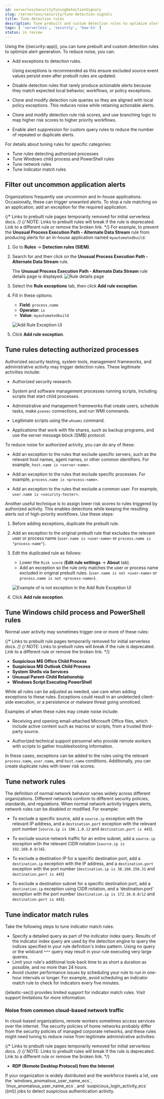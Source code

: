 ```yaml
---
id: serverlessSecurityTuningDetectionSignals
slug: /serverless/security/tune-detection-signals
title: Tune detection rules
description: Tune prebuilt and custom detection rules to optimize alert generation.
tags: [ 'serverless', 'security', 'how-to' ]
status: in review
---
```


<DocBadge template="technical preview" />
<div id="tuning-detection-signals"></div>

Using the ((security-app)), you can tune prebuilt and custom detection rules to optimize alert generation. To reduce noise, you can:

* Add <DocLink id="serverlessSecurityAddExceptions">exceptions</DocLink> to detection rules.

    <DocCallOut title="Tip">
    Using exceptions is recommended as this ensure excluded source event values
    persist even after prebuilt rules are updated.
    </DocCallOut>

* Disable detection rules that rarely produce actionable alerts because they
    match expected local behavior, workflows, or policy exceptions.

* <DocLink id="serverlessSecurityRulesUiManagement" section="manage-rules">Clone and modify</DocLink> detection rule queries so they are
    aligned with local policy exceptions. This reduces noise while retaining
    actionable alerts.

* Clone and modify detection rule risk scores, and use branching logic to map
    higher risk scores to higher priority workflows.

* Enable <DocLink id="serverlessSecurityAlertSuppression">alert suppression</DocLink> for custom query rules to reduce the number of repeated or duplicate alerts.

For details about tuning rules for specific categories:

* <DocLink id="serverlessSecurityTuningDetectionSignals" section="tune-rules-detecting-authorized-processes">Tune rules detecting authorized processes</DocLink>
* <DocLink id="serverlessSecurityTuningDetectionSignals" section="tune-windows-child-process-and-powershell-rules">Tune Windows child process and PowerShell rules</DocLink>
* <DocLink id="serverlessSecurityTuningDetectionSignals" section="tune-network-rules">Tune network rules</DocLink>
* <DocLink id="serverlessSecurityTuningDetectionSignals" section="tune-indicator-match-rules">Tune indicator match rules</DocLink>

<div id="filter-rule-process"></div>

## Filter out uncommon application alerts

Organizations frequently use uncommon and in-house applications. Occasionally,
these can trigger unwanted alerts. To stop a rule matching on an application,
add an exception for the required application.

{/* Links to prebuilt rule pages temporarily removed for initial serverless docs. */}
{/* NOTE: Links to prebuilt rules will break if the rule is deprecated. Link to a different rule or remove the broken link. */}
For example, to prevent the **Unusual Process Execution Path - Alternate Data Stream** rule from
producing alerts for an in-house application named `myautomatedbuild`:

1. Go to **Rules** -> **Detection rules (SIEM)**.
1. Search for and then click on the **Unusual Process Execution Path - Alternate Data Stream** rule.

    The **Unusual Process Execution Path - Alternate Data Stream** rule details page is displayed.
    ![Rule details page](../images/tuning-detection-signals/-detections-prebuilt-rules-rule-details-page.png)

1. Select the **Rule exceptions** tab, then click **Add rule exception**.
1. Fill in these options:
   * **Field**: `process.name`
   * **Operator**: `is`
   * **Value**: `myautomatedbuild`

    ![Add Rule Exception UI](../images/tuning-detection-signals/-detections-prebuilt-rules-process-exception.png)

1. Click **Add rule exception**.

<div id="tune-authorized-processes"></div>

## Tune rules detecting authorized processes

Authorized security testing, system tools, management frameworks, and
administrative activity may trigger detection rules. These legitimate
activities include:

* Authorized security research.
* System and software management processes running scripts, including scripts
    that start child processes.

* Administrative and management frameworks that create users, schedule tasks,
    make `psexec` connections, and run WMI commands.

* Legitimate scripts using the `whoami` command.
* Applications that work with file shares, such as backup programs, and use the
    server message block (SMB) protocol.

To reduce noise for authorized activity, you can do any of these:

* Add an exception to the rules that exclude specific servers, such as
    the relevant host names, agent names, or other common identifiers.
    For example, `host.name is <server-name>`.

* Add an exception to the rules that <DocLink id="serverlessSecurityTuningDetectionSignals" section="filter-out-uncommon-application-alerts">exclude specific
    processes</DocLink>.
    For example, `process.name is <process-name>`.

* Add an exception to the rules that exclude a common user.
    For example, `user.name is <security-tester>`.

Another useful technique is to assign lower risk scores to rules triggered by
authorized activity. This enables detections while keeping the resulting alerts
out of high-priority workflows. Use these steps:

1. Before adding exceptions, duplicate the prebuilt rule.
1. Add an exception to the original prebuilt rule that excludes the relevant user
    or process name (`user.name is <user-name>` or `process.name is "process-name"`).

1. Edit the duplicated rule as follows:
   * Lower the `Risk score` (**Edit rule settings** -> **About** tab).
   * Add an exception so the rule only matches the user or process name excluded
    in original prebuilt rules.
    (`user.name is not <user-name>` or `process.name is not <process-name>`).

    ![Example of `is not` exception in the Add Rule Exception UI](../images/tuning-detection-signals/-detections-prebuilt-rules-process-specific-exception.png)

1. Click **Add rule exception**.

<div id="tune-windows-rules"></div>

## Tune Windows child process and PowerShell rules

Normal user activity may sometimes trigger one or more of these rules:

{/* Links to prebuilt rule pages temporarily removed for initial serverless docs. */}
{/* NOTE: Links to prebuilt rules will break if the rule is deprecated. Link to a different rule or remove the broken link. */}
* **Suspicious MS Office Child Process**
* **Suspicious MS Outlook Child Process**
* **System Shells via Services**
* **Unusual Parent-Child Relationship**
* **Windows Script Executing PowerShell**

While all rules can be adjusted as needed, use care when adding exceptions to
these rules. Exceptions could result in an undetected client-side execution, or
a persistence or malware threat going unnoticed.

Examples of when these rules may create noise include:

* Receiving and opening email-attached Microsoft Office files, which
    include active content such as macros or scripts, from a trusted third-party
    source.

* Authorized technical support personnel who provide remote workers with
    scripts to gather troubleshooting information.

In these cases, exceptions can be added to the rules using the relevant
`process.name`, `user.name`, and `host.name` conditions. Additionally,
you can create duplicate rules with lower risk scores.

<div id="tune-network-rules"></div>

## Tune network rules

The definition of normal network behavior varies widely across different
organizations. Different networks conform to different security policies,
standards, and regulations. When normal network activity triggers alerts,
network rules can be disabled or modified. For example:

* To exclude a specific source, add a `source.ip` exception with the
    relevant IP address, and a `destination.port` exception with the relevant port
    number (`source.ip is 196.1.0.12` and `destination.port is 445`).

* To exclude source network traffic for an entire subnet, add a `source.ip`
    exception with the relevant CIDR notation (`source.ip is 192.168.0.0/16`).

* To exclude a destination IP for a specific destination port, add a
    `destination.ip` exception with the IP address, and a `destination.port`
    exception with the port number
    (`destination.ip is 38.160.150.31` and `destination.port is 445`)

* To exclude a destination subnet for a specific destination port, add a
    `destination.ip` exception using CIDR notation, and a ‘destination.port’
    exception with the port number
    (`destination.ip is 172.16.0.0/12` and `destination.port is 445`).

<div id="tune-indicator-rules"></div>

## Tune indicator match rules

Take the following steps to tune indicator match rules:

* Specify a detailed query as part of the indicator index query. Results of the indicator index query are used by the detection engine to query the indices specified in your rule definition's index pattern. Using no query or the wildcard `***` query may result in your rule executing very large queries.
* Limit your rule's additional look-back time to as short a duration as possible, and no more than 24 hours.
* Avoid cluster performance issues by scheduling your rule to run in one-hour intervals or longer. For example, avoid scheduling an indicator match rule to check for indicators every five minutes.

<DocCallOut title="Note">
((elastic-sec)) provides limited support for indicator match rules. Visit <DocLink id="serverlessSecurityDetectionEngineOverview" section="limited-support-for-indicator-match-rules">support limitations</DocLink> for more information.
</DocCallOut>

### Noise from common cloud-based network traffic

In cloud-based organizations, remote workers sometimes access services over the
internet. The security policies of home networks probably differ from the
security policies of managed corporate networks, and these rules might need
tuning to reduce noise from legitimate administrative activities:

{/* Links to prebuilt rule pages temporarily removed for initial serverless docs. */}
{/* NOTE: Links to prebuilt rules will break if the rule is deprecated. Link to a different rule or remove the broken link. */}
* **RDP (Remote Desktop Protocol) from the Internet**

<DocCallOut title="Tip">
If your organization is widely distributed and the workforce travels a
lot, use the `windows_anomalous_user_name_ecs`,
`linux_anomalous_user_name_ecs`, and `suspicious_login_activity_ecs`
<DocLink id="serverlessSecurityMachineLearning">((ml))</DocLink> jobs to detect suspicious authentication activity.
</DocCallOut>


